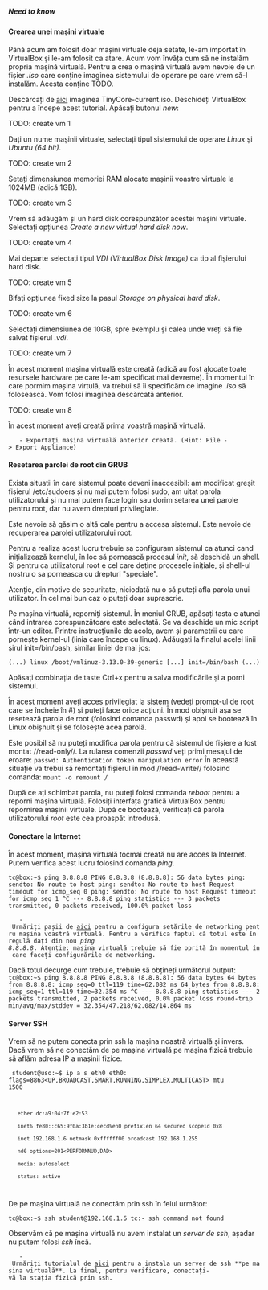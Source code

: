 ===== Need to know =====

==== Crearea unei mașini virtuale ====

Până acum am folosit doar mașini virtuale deja setate, le-am importat în VirtualBox și le-am folosit ca atare. Acum vom învăța cum să 
ne instalăm propria mașină virtuală. Pentru a crea o mașină virtuală avem nevoie de un fișier ''.iso'' care conține imaginea sistemului 
de operare pe care vrem să-l instalăm. Acesta conține TODO.

Descărcați de [[|aici]] imaginea TinyCore-current.iso.
Deschideți VirtualBox pentru a începe acest tutorial. Apăsați butonul ''new'':

TODO: create vm 1

Dați un nume mașinii virtuale, selectați tipul sistemului de operare ''Linux'' și ''Ubuntu (64 bit)''.

TODO: create vm 2

Setați dimensiunea memoriei RAM alocate mașinii voastre virtuale la 1024MB (adică 1GB).

TODO: create vm 3

Vrem să adăugăm și un hard disk corespunzător acestei mașini virtuale. Selectați opțiunea ''Create a new virtual hard disk now''.

TODO: create vm 4

Mai departe selectați tipul ''VDI (VirtualBox Disk Image)'' ca tip al fișierului hard disk.

TODO: create vm 5

Bifați opțiunea fixed size la pasul ''Storage on physical hard disk''. 

TODO: create vm 6

Selectați dimensiunea de 10GB, spre exemplu și calea unde vreți să fie salvat fișierul ''.vdi''.

TODO: create vm 7

În acest moment mașina virtuală este creată (adică au fost alocate toate resursele hardware pe care le-am specificat mai devreme). În 
momentul în care pormim mașina virtulă, va trebui să îi specificăm ce imagine ''.iso'' să folosească. Vom folosi imaginea descărcată 
anterior.

TODO: create vm 8

În acest moment aveți creată prima voastră mașină virtuală. 

    - Exportați mașina virtuală anterior creată. (Hint: File -> Export Appliance)

==== Resetarea parolei de root din GRUB ====

Exista situatii în care sistemul poate deveni inaccesibil: am modificat greșit fișierul /etc/sudoers și nu mai putem folosi sudo, 
am uitat parola utilizatorului și nu mai putem face login sau dorim setarea unei parole pentru root, dar nu avem drepturi privilegiate.

Este nevoie să găsim o altă cale pentru a accesa sistemul. Este nevoie de recuperarea parolei utilizatorului root.

Pentru a realiza acest lucru trebuie sa configuram sistemul ca atunci cand inițializează kernelul, în loc să pornească procesul ''init'', 
să deschidă un shell. Și pentru ca utilizatorul root e cel care deține procesele inițiale, și shell-ul nostru o sa porneasca cu drepturi 
"speciale".

<note>
Atenție, din motive de securitate, niciodată nu o să puteți afla parola unui utilizator. În cel mai bun caz o puteți doar suprascrie.
</note>

Pe mașina virtuală, reporniți sistemul. În meniul GRUB, apăsați tasta e atunci când intrarea corespunzătoare este selectată. Se va 
deschide un mic script într-un editor. Printre instrucțiunile de acolo, avem și parametrii cu care pornește kernel-ul (linia care 
începe cu linux). Adăugați la finalul acelei linii șirul init=/bin/bash, similar liniei de mai jos:

<code bash>
(...)
linux /boot/vmlinuz-3.13.0-39-generic [...] init=/bin/bash
(...)
</code>

Apăsați combinația de taste Ctrl+x pentru a salva modificările și a porni sistemul.

În acest moment aveți acces privilegiat la sistem (vedeți prompt-ul de root care se încheie în #) și puteți face orice acțiuni. În mod 
obișnuit așa se resetează parola de root (folosind comanda passwd) și apoi se bootează în Linux obișnuit și se folosește acea parolă.


<note important>
Este posibil să nu puteți modifica parola pentru că sistemul de fișiere a fost montat //read-only//. La rularea comenzii ''passwd'' veți primi mesajul de eroare:
<code>
passwd: Authentication token manipulation error
</code>
În această situație va trebui să remontați fișierul în mod //read-write// folosind comanda:
<code>
mount -o remount /
</code>
</note>

<note important>
După ce ați schimbat parola, nu puteți folosi comanda ''reboot'' pentru a reporni mașina virtuală. Folosiți interfața grafică VirtualBox pentru repornirea mașinii virtuale. După ce bootează, verificați că parola utilizatorului ''root'' este cea proaspăt introdusă.
</note>

==== Conectare la Internet ====

În acest moment, mașina virtuală tocmai creată nu are acces la Internet. Putem verifica acest lucru folosind comanda ''ping''.

<code bash>
tc@box:~$ ping 8.8.8.8
PING 8.8.8.8 (8.8.8.8): 56 data bytes
ping: sendto: No route to host
ping: sendto: No route to host
Request timeout for icmp_seq 0
ping: sendto: No route to host
Request timeout for icmp_seq 1
^C
--- 8.8.8.8 ping statistics ---
3 packets transmitted, 0 packets received, 100.0% packet loss
</code>

    - Urmăriți pașii de [[https://askubuntu.com/questions/363003/no-internet-connection-on-virtualbox-windows-7-as-guest-ubuntu-13-04-as-host|aici]] pentru a configura setările de networking pentru mașina voastră virtuală. Pentru a verifica faptul că totul este în regulă dați din nou ''ping 8.8.8.8''. Atenție: mașina virtuală trebuie să fie oprită în momentul în care faceți configurările de networking.

Dacă totul decurge cum trebuie, trebuie să obțineți următorul output:
<code bash>
tc@box:~$ ping 8.8.8.8
PING 8.8.8.8 (8.8.8.8): 56 data bytes
64 bytes from 8.8.8.8: icmp_seq=0 ttl=119 time=62.082 ms
64 bytes from 8.8.8.8: icmp_seq=1 ttl=119 time=32.354 ms
^C
--- 8.8.8.8 ping statistics ---
2 packets transmitted, 2 packets received, 0.0% packet loss
round-trip min/avg/max/stddev = 32.354/47.218/62.082/14.864 ms
</code>

==== Server SSH ====

Vrem să ne putem conecta prin ssh la mașina noastră virtuală și invers. Dacă vrem să ne conectăm de pe mașina virtuală pe mașina fizică 
trebuie să aflăm adresa IP a mașinii fizice.

<code bash>
student@uso:~$ ip a s eth0
eth0: flags=8863<UP,BROADCAST,SMART,RUNNING,SIMPLEX,MULTICAST> mtu 1500
	ether dc:a9:04:7f:e2:53 
	inet6 fe80::c65:9f0a:3b1e:cecd%en0 prefixlen 64 secured scopeid 0x8 
	inet 192.168.1.6 netmask 0xffffff00 broadcast 192.168.1.255
	nd6 options=201<PERFORMNUD,DAD>
	media: autoselect
	status: active
</code>

De pe mașina virtuală ne conectăm prin ssh în felul următor:

<code bash>
tc@box:~$ ssh student@192.168.1.6
tc:- ssh command not found
</code>

Observăm că pe mașina virtuală nu avem instalat un ''server de ssh'', așadar nu putem folosi ''ssh'' încă. 

    - Urmăriți tutorialul de [[https://iotbytes.wordpress.com/configure-ssh-server-on-microcore-tiny-linux/|aici]] pentru a instala un server de ssh **pe mașina virtuală**. La final, pentru verificare, conectați-vă la stația fizică prin ssh.
